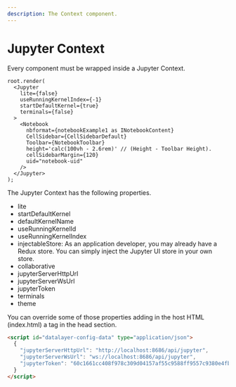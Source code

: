```yaml
---
description: The Context component.
---
```


# Jupyter Context

Every component must be wrapped inside a Jupyter Context.

```tsx
root.render(
  <Jupyter
    lite={false}
    useRunningKernelIndex={-1}
    startDefaultKernel={true}
    terminals={false}
  >
    <Notebook
      nbformat={notebookExample1 as INotebookContent}
      CellSidebar={CellSidebarDefault}
      Toolbar={NotebookToolbar}
      height='calc(100vh - 2.6rem)' // (Height - Toolbar Height).
      cellSidebarMargin={120}
      uid="notebook-uid"
    />
  </Jupyter>
);
```

The Jupyter Context has the following properties.

- lite
- startDefaultKernel
- defaultKernelName
- useRunningKernelId
- useRunningKernelIndex
- injectableStore: As an application developer, you may already have a Redux store. You can simply inject the Jupyter UI store in your own store.
- collaborative
- jupyterServerHttpUrl
- jupyterServerWsUrl
- jupyterToken
- terminals
- theme

You can override some of those properties adding in the host HTML (index.html) a tag in the head section.

```html
<script id="datalayer-config-data" type="application/json">
  {
    "jupyterServerHttpUrl": "http://localhost:8686/api/jupyter",
    "jupyterServerWsUrl": "ws://localhost:8686/api/jupyter",
    "jupyterToken": "60c1661cc408f978c309d04157af55c9588ff9557c9380e4fb50785750703da6"
  }
</script>
```
